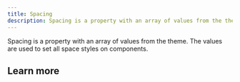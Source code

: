 ```yaml
---
title: Spacing
description: Spacing is a property with an array of values from the theme. The values are used to set all space styles on components.
---
```


Spacing is a property with an array of values from the theme. The values are used to set all space styles on components.

## Learn more
